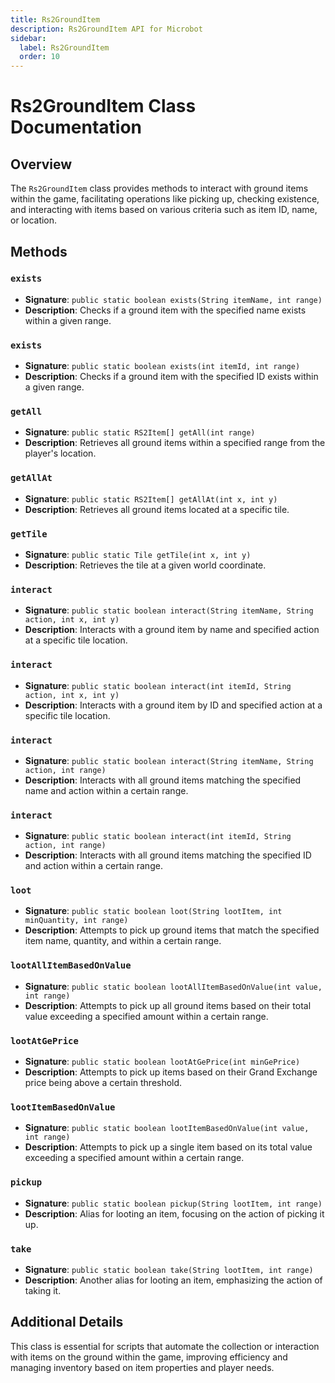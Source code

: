 ```yaml
---
title: Rs2GroundItem
description: Rs2GroundItem API for Microbot
sidebar:
  label: Rs2GroundItem
  order: 10
---
```


# Rs2GroundItem Class Documentation

## Overview
The `Rs2GroundItem` class provides methods to interact with ground items within the game, facilitating operations like picking up, checking existence, and interacting with items based on various criteria such as item ID, name, or location.

## Methods

### `exists`
- **Signature**: `public static boolean exists(String itemName, int range)`
- **Description**: Checks if a ground item with the specified name exists within a given range.

### `exists`
- **Signature**: `public static boolean exists(int itemId, int range)`
- **Description**: Checks if a ground item with the specified ID exists within a given range.

### `getAll`
- **Signature**: `public static RS2Item[] getAll(int range)`
- **Description**: Retrieves all ground items within a specified range from the player's location.

### `getAllAt`
- **Signature**: `public static RS2Item[] getAllAt(int x, int y)`
- **Description**: Retrieves all ground items located at a specific tile.

### `getTile`
- **Signature**: `public static Tile getTile(int x, int y)`
- **Description**: Retrieves the tile at a given world coordinate.

### `interact`
- **Signature**: `public static boolean interact(String itemName, String action, int x, int y)`
- **Description**: Interacts with a ground item by name and specified action at a specific tile location.

### `interact`
- **Signature**: `public static boolean interact(int itemId, String action, int x, int y)`
- **Description**: Interacts with a ground item by ID and specified action at a specific tile location.

### `interact`
- **Signature**: `public static boolean interact(String itemName, String action, int range)`
- **Description**: Interacts with all ground items matching the specified name and action within a certain range.

### `interact`
- **Signature**: `public static boolean interact(int itemId, String action, int range)`
- **Description**: Interacts with all ground items matching the specified ID and action within a certain range.

### `loot`
- **Signature**: `public static boolean loot(String lootItem, int minQuantity, int range)`
- **Description**: Attempts to pick up ground items that match the specified item name, quantity, and within a certain range.

### `lootAllItemBasedOnValue`
- **Signature**: `public static boolean lootAllItemBasedOnValue(int value, int range)`
- **Description**: Attempts to pick up all ground items based on their total value exceeding a specified amount within a certain range.

### `lootAtGePrice`
- **Signature**: `public static boolean lootAtGePrice(int minGePrice)`
- **Description**: Attempts to pick up items based on their Grand Exchange price being above a certain threshold.

### `lootItemBasedOnValue`
- **Signature**: `public static boolean lootItemBasedOnValue(int value, int range)`
- **Description**: Attempts to pick up a single item based on its total value exceeding a specified amount within a certain range.

### `pickup`
- **Signature**: `public static boolean pickup(String lootItem, int range)`
- **Description**: Alias for looting an item, focusing on the action of picking it up.

### `take`
- **Signature**: `public static boolean take(String lootItem, int range)`
- **Description**: Another alias for looting an item, emphasizing the action of taking it.

## Additional Details
This class is essential for scripts that automate the collection or interaction with items on the ground within the game, improving efficiency and managing inventory based on item properties and player needs.
